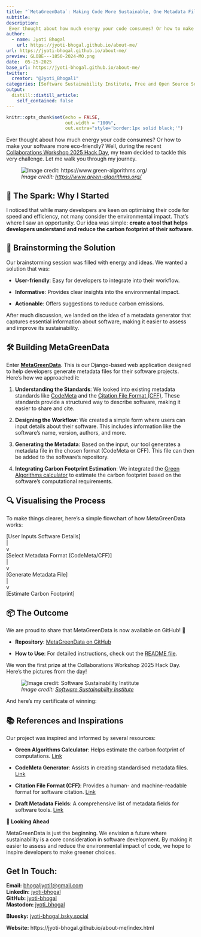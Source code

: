 ```yaml
---
title: "`MetaGreenData`: Making Code More Sustainable, One Metadata File at a Time"
subtitle: 
description: 
 Ever thought about how much energy your code consumes? Or how to make your software more eco-friendly? Well, during the recent Collaborations Workshop 2025 Hack Day, my team decided to tackle this very challenge. Let me walk you through my journey.
author:
  - name: Jyoti Bhogal
    url: https://jyoti-bhogal.github.io/about-me/
url: https://jyoti-bhogal.github.io/about-me/
preview: GLOBE---1850-2024-MO.png
date:  05-25-2025
base_url: https://jyoti-bhogal.github.io/about-me/
twitter:
  creator: "@Jyoti_Bhogal1"
categories: [Software Sustainability Institute, Free and Open Source Software, Software, Python, Django, Research Software, Open Science, Open Source, Meta data] 
output:
  distill::distill_article:
    self_contained: false
---
```


```r
knitr::opts_chunk$set(echo = FALSE,
                      out.width = "100%",
                      out.extra="style='border:1px solid black;'")

```

Ever thought about how much energy your code consumes? Or how to make your software more eco-friendly? Well, during the recent [Collaborations Workshop 2025 Hack Day](https://www.software.ac.uk/workshop/collaborations-workshop-2025-cw25), my team decided to tackle this very challenge. Let me walk you through my journey.

![*Image credit: [https://www.green-algorithms.org/](https://www.green-algorithms.org/)*](GLOBE---1850-2024-MO.png)

## **🚀 The Spark: Why I Started**

I noticed that while many developers are keen on optimising their code for speed and efficiency, not many consider the environmental impact. That's where I saw an opportunity. Our idea was simple: **create a tool that helps developers understand and reduce the carbon footprint of their software**.

## **🧠 Brainstorming the Solution**

Our brainstorming session was filled with energy and ideas. We wanted a solution that was:

* **User-friendly**: Easy for developers to integrate into their workflow.

* **Informative**: Provides clear insights into the environmental impact.

* **Actionable**: Offers suggestions to reduce carbon emissions.

After much discussion, we landed on the idea of a metadata generator that captures essential information about software, making it easier to assess and improve its sustainability.

## **🛠️ Building MetaGreenData**

Enter [**MetaGreenData**](https://github.com/GreenAlgorithms/MetaGreenData). This is our Django-based web application designed to help developers generate metadata files for their software projects. Here's how we approached it:

1. **Understanding the Standards**: We looked into existing metadata standards like [CodeMeta](https://codemeta.github.io/codemeta-generator/) and the [Citation File Format (CFF)](https://citation-file-format.github.io/). These standards provide a structured way to describe software, making it easier to share and cite.

2. **Designing the Workflow**: We created a simple form where users can input details about their software. This includes information like the software's name, version, authors, and more.

3. **Generating the Metadata**: Based on the input, our tool generates a metadata file in the chosen format (CodeMeta or CFF). This file can then be added to the software's repository.

4. **Integrating Carbon Footprint Estimation**: We integrated the [Green Algorithms calculator](https://calculator.green-algorithms.org/) to estimate the carbon footprint based on the software's computational requirements.

## **🔍 Visualising the Process**

To make things clearer, here's a simple flowchart of how MetaGreenData works:

\[User Inputs Software Details\]  
             |  
             v  
\[Select Metadata Format (CodeMeta/CFF)\]  
             |  
             v  
\[Generate Metadata File\]  
             |  
             v  
\[Estimate Carbon Footprint\]

## **📦 The Outcome**

We are proud to share that MetaGreenData is now available on GitHub\! 🎉

* **Repository**: [MetaGreenData on GitHub](https://github.com/GreenAlgorithms/MetaGreenData)

* **How to Use**: For detailed instructions, check out the [README file](https://github.com/GreenAlgorithms/MetaGreenData?tab=readme-ov-file#metagreendata).

We won the first prize at the Collaborations Workshop 2025 Hack Day. Here’s the pictures from the day\!

![*Image credit: [Software Sustainability Institute](https://www.software.ac.uk/)*](first_prize_group_photo.jpeg)

And here’s my certificate of winning:

<embed name="CF828524DE882CC357BEF40872FA578B" style="position:absolute; left: 0; top: 0;" width="100%" height="100%" src="about:blank" type="application/pdf" internalid="CF828524DE882CC357BEF40872FA578B">


## **📚 References and Inspirations**

Our project was inspired and informed by several resources:

* **Green Algorithms Calculator**: Helps estimate the carbon footprint of computations. [Link](https://calculator.green-algorithms.org/)

* **CodeMeta Generator**: Assists in creating standardised metadata files. [Link](https://codemeta.github.io/codemeta-generator/)

* **Citation File Format (CFF)**: Provides a human- and machine-readable format for software citation. [Link](https://citation-file-format.github.io/)

* **Draft Metadata Fields**: A comprehensive list of metadata fields for software tools. [Link](https://docs.google.com/spreadsheets/d/1hVlRnbE-3183r3hRLakNV0_-KTvuAxtAyhyueGY8gtg/edit?pli=1&gid=0#gid=0)

**🔭 Looking Ahead**

MetaGreenData is just the beginning. We envision a future where sustainability is a core consideration in software development. By making it easier to assess and reduce the environmental impact of code, we hope to inspire developers to make greener choices.

## Get In Touch:

**Email:** [bhogaljyoti1@gmail.com](mailto:bhogaljyoti1@gmail.com)   
**LinkedIn:** [jyoti-bhogal](http://www.linkedin.com/in/jyoti-bhogal)  
**GitHub:** [jyoti-bhogal](https://github.com/jyoti-bhogal)   
**Mastodon:** [jyoti_bhogal](https://mastodon.social/@jyoti_bhogal)

**Bluesky:** [jyoti-bhogal.bsky.social](https://bsky.app/profile/jyoti-bhogal.bsky.social)

**Website:** https://jyoti-bhogal.github.io/about-me/index.html

